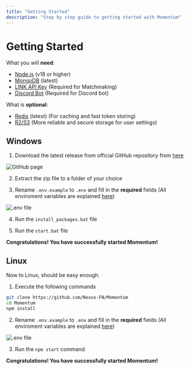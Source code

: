 ```yaml
---
title: "Getting Started"
description: "Step by step guide to getting started with Momentum"
---
```


# Getting Started

What you will **need**:

- [Node.js](https://nodejs.org/en/) (v18 or higher)
- [MongoDB](https://www.mongodb.com/try/download/community) (latest)
- [LINK API Key](https://link.nexusfn.net) (Required for Matchmaking)
- [Discord Bot](https://discord.com/developers/applications) (Required for Discord bot)

What is **optional**:

- [Redis](https://redis.io/) (latest) (For caching and fast token storing)
- [R2/S3](https://cloudflare.com) (More reliable and secure storage for user settings)

## Windows

1. Download the latest release from official GitHub repository from [here](https://github.com/Nexus-FN/Momentum/)

![GitHub page](https://cdn.nexusfn.net/file/2023/06/msedge_Q8vBKeEifE.png)

2. Extract the zip file to a folder of your choice

3. Rename `.env.example` to `.env` and fill in the **required** fields (All enviroment variables are explained [here](/enviroment-variables))

![.env file](https://cdn.nexusfn.net/file/2023/06/Code_JYhpRCIrMB.png)

4. Run the `install_packages.bat` file

5. Run the `start.bat` file

**Congratulations! You have successfully started Momentum!**

## Linux

Now to Linux, should be easy enough.

1. Execute the following commands

```bash
git clone https://github.com/Nexus-FN/Momentum
cd Momentum
npm install
```

2. Rename `.env.example` to `.env` and fill in the **required** fields (All enviroment variables are explained [here](/enviroment-variables))

![.env file](https://cdn.nexusfn.net/file/2023/06/Code_JYhpRCIrMB.png)

3. Run the `npm start` command

**Congratulations! You have successfully started Momentum!**